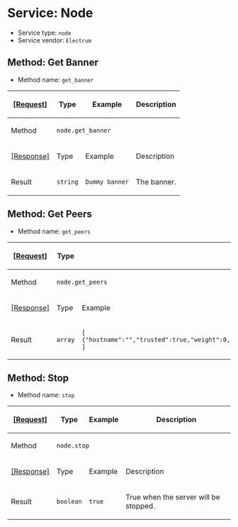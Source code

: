 =Service: Node=

* Service type: <code>node</code>
* Service vendor: <code>Electrum</code>

==Method: Get Banner==

* Method name: <code>get_banner</code>

{|
! <ins>[Request]</ins>
! Type
! Example
! Description
|-
! Method
| colspan="3" | <code>node.get_banner</code>
|-
! <ins>[Response]</ins>
! Type
! Example
! Description
|-
! Result
| <code>string</code>
| <code>Dummy banner</code>
| The banner.
|}

==Method: Get Peers==

* Method name: <code>get_peers</code>

{|
! <ins>[Request]</ins>
! Type
! Example
! Description
|-
! Method
| colspan="3" | <code>node.get_peers</code>
|-
! <ins>[Response]</ins>
! Type
! Example
! Description
|-
! Result
| <code>array</code>
| <code>[ {"hostname":"","trusted":true,"weight":0,"ipv4":"1.2.3.4","ipv6":"2001:db8:85a3:8d3:1319:8a2e:370:7348"} ]</code>
| An array of peers.
|}

==Method: Stop==

* Method name: <code>stop</code>

{|
! <ins>[Request]</ins>
! Type
! Example
! Description
|-
! Method
| colspan="3" | <code>node.stop</code>
|-
! <ins>[Response]</ins>
! Type
! Example
! Description
|-
! Result
| <code>boolean</code>
| <code>true</code>
| True when the server will be stopped.
|}